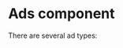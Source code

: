 
<Meta title="Core|Ads" />

# Ads component

There are several ad types:

<Preview>
  <Story name="GenericAd" parameters={{ chromatic: { disable: true } }}>
    <Ad
      name="generic-ad"
      targeting="pos=mid;"
      defaultFormat="Responsive"
      smallFormat="MediumRectangle,Responsive"
      mediumFormat="Leaderboard,Responsive"
      largeFormat="SuperLeaderboard,Leaderboard,Responsive"
      extraFormat="Billboard,SuperLeaderboard,Leaderboard,Responsive"
    />
  </Story>
</Preview>

<Preview>
  <Story name="TopAd" parameters={{ chromatic: { disable: true } }}>
    <TopAd />
  </Story>
</Preview>

<Preview>
  <Story name="MiddleAd" parameters={{ chromatic: { disable: true } }}>
    <MiddleAd />
  </Story>
</Preview>
